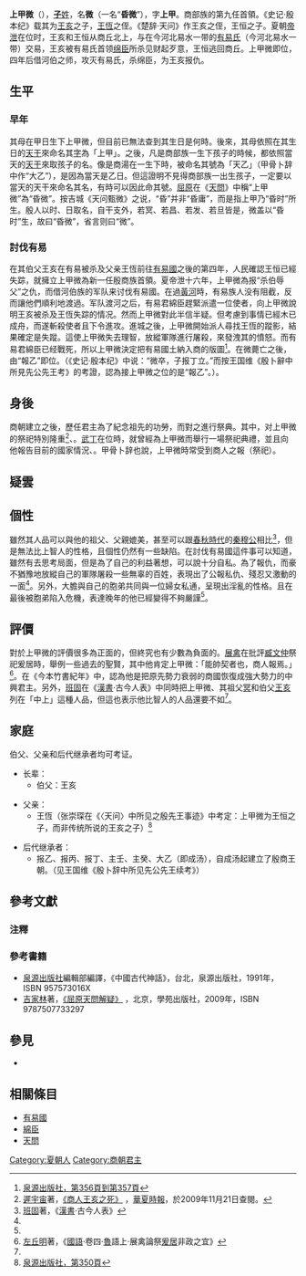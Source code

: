 {{Emperorcn box
|圖像=
|名稱=上甲微
|政權=[[商朝|商國]]
|出生日期=不詳
|逝世日期=不詳
|在位=[[泄|夏泄]]十六年－？
|父=[[王恒_(商朝先公)|王恒]]
|母=不詳
}}

'''上甲微'''（{{bd|？||？||catIdx=Z}}），[[子姓|'''子'''姓]]，名'''微'''（一名“'''昏微'''”），字'''上甲'''。商部族的第九任首領。《史记·殷本纪》载其为[[王亥|王亥]]之子，[[王恆|王恆]]之侄。《楚辞·天问》作王亥之侄，王恒之子。夏朝[[泄|帝泄]]在位时，王亥和王恒从商丘北上，与在今河北易水一带的[[有易氏|有易氏]]（今河北易水一带）交易，王亥被有易氏首领[[绵臣|绵臣]]所杀见财起歹意，王恒逃回商丘。上甲微即位，四年后借河伯之师，攻灭有易氏，杀绵臣，为王亥报仇。

== 生平 ==
=== 早年 ===
其母在甲日生下上甲微，但目前已無法查到其生日是何時。後來，其母依照在其生日的[[天干|天干]]來命名其[[表字|字]]為「上甲」。之後，凡是商部族一生下孩子的時候，都依照當天的[[天干|天干]]來取孩子的名{{noteTag|1=[[司馬貞|司馬貞]]著，《[[史記索隱|史記索隱]]》：「[[皇甫謐|皇甫謐]]云：『微[[表字|字]]上甲，其母以[[甲_(天干)|甲]]日生故也。』商家生子，以日為名，蓋自微始。[[譙周|譙周]]以為死稱廟主曰：『甲』也。」}}。像是商湯在一生下時，被命名其號為「天乙」（甲骨卜辞中作“大乙”），是因為當天是乙日。但這證明不見得商部族一出生孩子，一定要以當天的天干來命名其名，有時可以因此命其號{{noteTag|1=《今本竹書紀年·殷紀·成湯》：「主癸之妃曰扶都，見白氣貫月，意感，以乙日生湯，號天乙（卜辞中作“大乙”）。」}}。[[屈原|屈原]]在《[[天問|天問]]》中稱“上甲微”為“昏微”。按吉城《天问甄微》之说，“昏”并非“昏庸”，而是指上甲乃“昏时”所生。殷人以时、日取名，自干支外，若冥、若昌、若发、若旦皆是，微盖以“昏时”生，故曰“昏微”，省言则曰“微”。

=== 討伐有易 ===
在其伯父王亥在有易被杀及父亲王恆前往[[有易氏|有易國]]之後的第四年，人民確認王恒已經失踪，就擁立上甲微為新一任殷商族首領。夏帝泄十六年，上甲微為报“杀伯辱父”之仇，而借河伯族的军队来讨伐有易國。在過[[黃河|黃河]]時，有易族人没有阻截，反而讓他們順利地渡過。军队渡河之后，有易君綿臣趕緊派遣一位使者，向上甲微說明王亥被杀及王恆失踪的情况。然而上甲微對此半信半疑。但考慮到事情已經木已成舟，而遂斬殺使者且下令進攻。進城之後，上甲微開始派人尋找王恆的蹤影，結果確定是失蹤。這使上甲微失去理智，放縱軍隊進行屠殺，來發洩其的憤怒。而有易君綿臣已经戰死，所以上甲微決定把有易國土納入商的版圖{{noteTag|name=今本竹書紀年|1=《今本竹書紀年·夏紀·帝泄》：「十六年，殷侯微以河伯之師伐有易，殺其君綿臣。中葉衰而上甲微復興，故商人報焉。」}}<ref name="#1">[[#ref_泉源出版社|泉源出版社，第356頁到第357頁]]</ref>。在微薨亡之後，由“報乙”即位。（《史记·殷本纪》中说：“微卒，子报丁立。”而按王国维《殷卜辭中所見先公先王考》的考證，認為接上甲微之位的是“報乙”。）{{noteTag|name=史記|1={{wikisource history|史記|003|昭明、相土、昌若、曹圉、冥、振、微、報丁、報乙、報丙、主壬、主癸}}}}。

== 身後 ==
商朝建立之後，歷任君主為了紀念祖先的功勞，而對之進行祭典。其中，对上甲微的祭祀特別隆重<ref>[[遲宇宙|遲宇宙]]著，[http://www.hbjjrb.com/cyjj/CJ/200710/54010.html 《商人王亥之死》] {{Wayback|url=http://www.hbjjrb.com/cyjj/CJ/200710/54010.html |date=20090523092132 }}，[[華夏時報|華夏時報]]，於2009年11月21日查閱。</ref>、{{noteTag|1=王國維著，《今本竹書紀年疏證》引《[[國語_(書)|國語]]·魯語》：「上甲微能帥契者也，商人報焉。」}}。[[武丁|武丁]]在位時，就曾經為上甲微而舉行一場祭祀典禮，並且向他報告目前的國家情況{{noteTag|1=《今本竹書紀年·殷紀·武丁》：「十二年，報祀上甲微。」}}、{{noteTag|1=[[王國維|王國維]]著，《今本竹書紀年疏證》引《[[孔叢子|孔叢子]]·論書篇》：「《[[尚書_(經)|書]]》曰：『惟高宗報上甲微。』」}}。甲骨卜辞也說，上甲微時常受到商人之報（祭祀）。

== 疑雲 ==
{{Cquote 2|何繁鳥萃棘，負子肆情？

眩弟並淫，危害厥兄。

何變化以作詐，後嗣而逢長？<ref name="天問">[[屈原|屈原]]著，《[[天問|天問]]》 </ref>
|屈原}}

== 個性 ==
雖然其人品可以與他的祖父、父親媲美，甚至可以跟[[春秋時代|春秋時代]]的[[秦穆公|秦穆公]]相比<ref name="漢書">[[班固|班固]]著，《[[漢書|漢書]]·古今人表》</ref>，但是無法比上智人的性格，且個性仍然有一些缺陷。在討伐有易國這件事可以知道，雖然有去思考局面，但是為了自己的利益著想，可以說十分自私。為了報仇，而豪不猶豫地放縱自己的軍隊屠殺一些無辜的百姓，表現出了公報私仇、殘忍又激動的一面<ref name="#1"/>。另外，大膽與自己的胞弟共同與一位婦女私通，呈現出淫亂的性格。且在最後被胞弟陷入危機，表達晚年的他已經變得不夠嚴謹<ref name="天問"/>。

== 評價 ==
對於上甲微的評價很多為正面的，但終究也有少數為負面的。[[柳下惠|展禽]]在批評[[臧文仲|臧文仲]]祭祀爰居時，舉例一些過去的聖賢，其中他肯定上甲微：「能帥契者也，商人報焉。」<ref>[[左丘明|左丘明]]著，《[[國語_(書)|國語]]·卷四·[[魯國|魯]]語上·展禽論祭[[爰居|爰居]]非政之宜》</ref>。在《今本竹書紀年》中，認為他是把原先勢力衰弱的商國恢復成強大勢力的中興君主{{noteTag|name=今本竹書紀年|1}}。另外，[[班固|班固]]在《[[漢書|漢書]]·古今人表》中同時把上甲微、其祖父[[子冥|冥]]和伯父[[王亥|王亥]]列在「中上」這種人品，但這也表示他比智人的人品還要不如<ref name="漢書"/>。

== 家庭 ==
伯父、父亲和后代继承者均可考证。

*长辈：
**伯父：王亥

*父亲：
**王恆（张崇琛在《〈天问〉中所见之殷先王事迹》中考定：上甲微为王恒之子，而非传统所说的王亥之子）<ref>[[#ref_泉源出版社|泉源出版社，第350頁]]</ref>

*后代继承者：
**报乙、报丙、报丁、主壬、主癸、大乙（即成汤），自成汤起建立了殷商王朝。（见王国维《殷卜辞中所见先公先王续考》）

== 參考文獻 ==
<div class="references-small">
<references />
</div>

=== 注釋 ===
<div class="references-small">
{{noteFoot}}
</div>

=== 參考書籍 ===
*<span id="ref 泉源出版社">[[泉源出版社|泉源出版社]]編輯部編譯，《中國古代神話》，台北，泉源出版社，1991年，ISBN 957573016X</span>
*<span id="ref 吉家林">[[吉家林|吉家林]]著，[http://www.17xie.com/book-10618220.html 《屈原天問解疑》]{{Wayback|url=http://www.17xie.com/book-10618220.html |date=20090408063551 }} ，北京，學苑出版社，2009年，ISBN 9787507733297</span>
==參見==

*{{wikisource history link|史記|003|昭明、相土、昌若、曹圉、冥、振、微、報丁、報乙、報丙、主壬、主癸}}
== 相關條目 ==
*[[有扈氏|有易國]]
*[[綿臣|綿臣]]
*[[天問|天問]]

{{中国皇帝|父[[王恆|王恆]]|子[[報乙|報乙]]|[[商朝君主列表|先商君主]]|[[泄|夏泄]]十六年－？}}
{{商朝君主}}

[[Category:夏朝人|Category:夏朝人]]
[[Category:商朝君主|Category:商朝君主]]